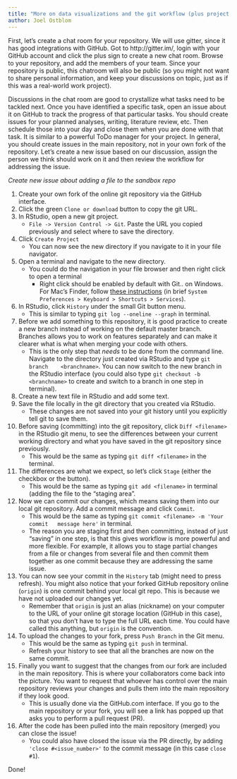 ```yaml
---
title: "More on data visualizations and the git workflow (plus project work)"
author: Joel Ostblom
---
```


First, let's create a chat room for your repository. We will use gitter, since
it has good integrations with GitHub. Got to http://gitter.im/, login with your
GitHub account and click the plus sign to create a new chat room. Browse to
your repository, and add the members of your team. Since your repository is
public, this chatroom will also be public (so you might not want to share
personal information, and keep your discussions on topic, just as if this was
a real-world work project).

Discussions in the chat room are good to crystallize what tasks need to be
tackled next. Once you have identified a specific task, open an issue about it
on GitHub to track the progress of that particular tasks. You should create
issues for your planned analyses, writing, literature review, etc. Then
schedule those into your day and close them when you are done with that task.
It is similar to a powerful ToDo manager for your project. In general, you
should create issues in the main repository, not in your own fork of the
repository. Let's create a new issue based on our discussion, assign the person
we think should work on it and then review the workflow for addressing the issue.

*Create new issue about adding a file to the sandbox repo*

1. Create your own fork of the online git repository via the GitHub interface.
2. Click the green `Clone or download` button to copy the git URL.
3. In RStudio, open a new git project.
    - `File -> Version Control -> Git`. Paste the URL you copied previously and select where to save the directory.
4. Click `Create Project`
    - You can now see the new directory if you navigate to it in your file
      navigator.
5. Open a terminal and navigate to the new directory.
    - You could do the navigation in your file browser and then right click to
      open a terminal
        - Right click should be enabled by default with Git.. on Windows. For
          Mac's Finder, follow [these
          instructions](https://stackoverflow.com/a/7054045/2166823) (in brief
          `System Preferences > Keyboard > Shortcuts > Services`).
6. In RStudio, click `History` under the small Git button menu.
    - This is similar to typing `git log --oneline --graph` in terminal.
7. Before we add something to this repository, it is good practice to create a
   new branch instead of working on the default master branch. Branches allows
   you to work on features separately and can make it clearer what is what when
   merging your code with others.
    - This is the only step that *needs* to be done from the command line.
      Navigate to the directory just created via RStudio and type `git branch
      <branchname>`. You can now switch to the new branch in the RStudio
      interface (you could also type `git checkout -b <branchname>` to create
      and switch to a branch in one step in terminal).
8. Create a new text file in RStudio and add some text.
9. Save the file locally in the git directory that you created via RStudio.
    - These changes are not saved into your git history until you explicitly
      tell git to save them.
10. Before saving (committing) into the git repository, click `Diff <filename>`
   in the RStudio git menu, to see the differences between your current working
   directory and what you have saved in the git repository since previously.
    - This would be the same as typing `git diff <filename>` in the terminal.
11. The differences are what we expect, so let's click `Stage` (either the
   checkbox or the button).
    - This would be the same as typing `git add <filename>` in terminal (adding
      the file to the "staging area".
12. Now we can commit our changes, which means saving them into our local git
   repository. Add a commit message and click `Commit`.
    - This would be the same as typing `git commit <filename> -m 'Your commit
      message here'` in terminal.
    - The reason you are staging first and then committing, instead of just
      "saving" in one step, is that this gives workflow is more powerful and
      more flexible. For example, it allows you to stage partial changes from a
      file or changes from several file and then commit them together as one
      commit because they are addressing the same issue.
13. You can now see your commit in the `History` tab (might need to press
   refresh). You might also notice that your forked GitHub repository online
   (`origin`) is one commit behind your local git repo. This is because we have
   not uploaded our changes yet.
    - Remember that `origin` is just an alias (nickname) on your computer to
      the URL of your online git storage location (GitHub in this case), so
      that you don't have to type the full URL each time. You could have called
      this anything, but `origin` is the convention.
14. To upload the changes to your fork, press `Push Branch` in the Git menu.
    - This would be the same as typing `git push` in terminal.
    - Refresh your history to see that all the branches are now on the same
      commit.
15. Finally you want to suggest that the changes from our fork are included in
   the main repository. This is where your collaborators come back into the
   picture. You want to request that whoever has control over the main
   repository reviews your changes and pulls them into the main repository if
   they look good.
    - This is usually done via the GitHub.com interface. If you go to the main
      repository or your fork, you will see a link has popped up that asks you
      to perform a pull request (PR).
16. After the code has been pulled into the main repository (merged) you can
   close the issue!
    - You could also have closed the issue via the PR directly, by adding
      `'close #<issue_number>'` to the commit message (in this case `close #1`).

Done!
